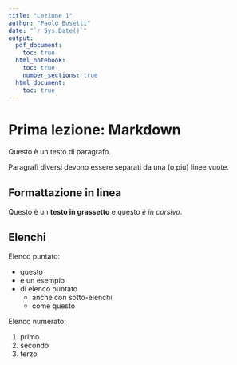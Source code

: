 ```yaml
---
title: "Lezione 1"
author: "Paolo Bosetti"
date: "`r Sys.Date()`"
output:
  pdf_document:
    toc: true
  html_notebook:
    toc: true
    number_sections: true
  html_document:
    toc: true
---
```


# Prima lezione: Markdown

Questo è un testo di paragrafo.

Paragrafi diversi devono essere separati da una (o più) linee vuote.

## Formattazione in linea

Questo è un **testo in grassetto** e questo *è in corsivo*.

## Elenchi

Elenco puntato:

* questo 
* è un esempio
* di elenco puntato
  - anche con sotto-elenchi
  - come questo
  
Elenco numerato:

1. primo
2. secondo
2. terzo